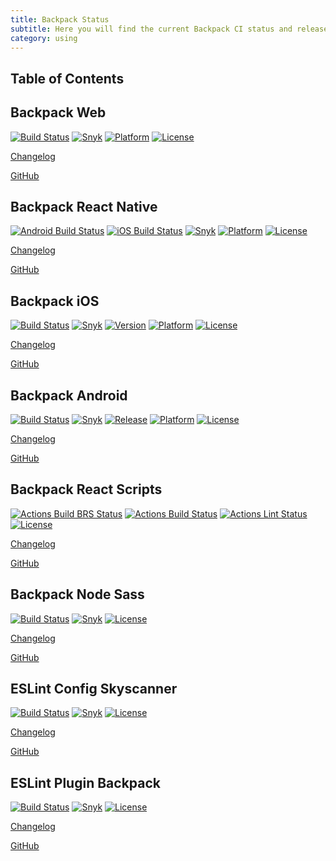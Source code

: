 ```yaml
---
title: Backpack Status
subtitle: Here you will find the current Backpack CI status and release versions.
category: using
---
```

## Table of Contents

## Backpack Web

[![Build Status](https://github.com/Skyscanner/backpack/workflows/Backpack%20CI/badge.svg)](https://github.com/Skyscanner/backpack/actions)
[![Snyk](https://snyk.io/test/github/skyscanner/backpack/badge.svg)](https://snyk.io/test/github/skyscanner/backpack)
[![Platform](https://img.shields.io/badge/platform-web-blue.svg)](https://github.com/Skyscanner/backpack)
[![License](https://img.shields.io/github/license/Skyscanner/backpack.svg)](https://github.com/Skyscanner/backpack/blob/master/LICENSE.txt)

[Changelog](https://github.com/Skyscanner/backpack/blob/master/CHANGELOG.md)

[GitHub](https://github.com/Skyscanner/backpack)

## Backpack React Native

[![Android Build Status](https://github.com/Skyscanner/backpack-react-native/workflows/Android%20CI/badge.svg)](https://github.com/Skyscanner/backpack-react-native/actions)
[![iOS Build Status](https://github.com/Skyscanner/backpack-react-native/workflows/iOS%20CI/badge.svg)](https://github.com/Skyscanner/backpack-react-native/actions)
[![Snyk](https://snyk.io/test/github/skyscanner/backpack-react-native/badge.svg)](https://snyk.io/test/github/skyscanner/backpack-react-native)
[![Platform](https://img.shields.io/badge/platform-native-blue.svg)](https://github.com/Skyscanner/backpack-react-native)
[![License](https://img.shields.io/github/license/Skyscanner/backpack-react-native.svg)](https://github.com/Skyscanner/backpack-react-native/blob/master/LICENSE.txt)

[Changelog](https://github.com/Skyscanner/backpack-react-native/blob/master/CHANGELOG.md)

[GitHub](https://github.com/Skyscanner/backpack-react-native)

## Backpack iOS

[![Build Status](https://github.com/Skyscanner/backpack-ios/workflows/CI/badge.svg)](https://github.com/Skyscanner/backpack-ios/actions)
[![Snyk](https://snyk.io/test/github/skyscanner/backpack-ios/badge.svg)](https://snyk.io/test/github/skyscanner/backpack-ios)
[![Version](https://img.shields.io/cocoapods/v/Backpack.svg?style=flat)](https://cocoapods.org/pods/Backpack)
[![Platform](https://img.shields.io/cocoapods/p/Backpack.svg?style=flat)](https://cocoapods.org/pods/Backpack)
[![License](https://img.shields.io/github/license/Skyscanner/backpack-ios.svg)](https://github.com/Skyscanner/backpack-ios/blob/master/LICENSE.txt)

[Changelog](https://github.com/Skyscanner/backpack-ios/blob/master/CHANGELOG.md)

[GitHub](https://github.com/Skyscanner/backpack-ios)

## Backpack Android

[![Build Status](https://github.com/Skyscanner/backpack-android/workflows/CI/badge.svg)](https://github.com/Skyscanner/backpack-android/actions)
[![Snyk](https://snyk.io/test/github/skyscanner/backpack-android/badge.svg)](https://snyk.io/test/github/skyscanner/backpack-android)
[![Release](https://jitpack.io/v/skyscanner/backpack-android.svg)](https://jitpack.io/#skyscanner/backpack-android)
[![Platform](https://img.shields.io/badge/platform-android-green.svg)](https://jitpack.io/#skyscanner/backpack-android)
[![License](https://img.shields.io/github/license/Skyscanner/backpack-android.svg)](https://github.com/Skyscanner/backpack-android/blob/master/LICENSE.txt)

[Changelog](https://github.com/Skyscanner/backpack-android/blob/master/CHANGELOG.md)

[GitHub](https://github.com/Skyscanner/backpack-android)

## Backpack React Scripts

[![Actions Build BRS Status](https://github.com/Skyscanner/backpack-react-scripts/workflows/Build%20BRS/badge.svg)](https://github.com/Skyscanner/backpack-react-scripts/actions?query=workflow%3A%22Build+BRS%22)
[![Actions Build Status](https://github.com/Skyscanner/backpack-react-scripts/workflows/Build/badge.svg)](https://github.com/Skyscanner/backpack-react-scripts/actions?query=workflow%3ABuild)
[![Actions Lint Status](https://github.com/Skyscanner/backpack-react-scripts/workflows/Lint/badge.svg)](https://github.com/Skyscanner/backpack-react-scripts/actions?query=workflow%3ALint)
[![License](https://img.shields.io/github/license/Skyscanner/backpack-react-scripts.svg)](https://github.com/Skyscanner/backpack-react-scripts/blob/fork/LICENSE)

[Changelog](https://github.com/Skyscanner/backpack-react-scripts/blob/fork/packages/react-scripts/CHANGELOG.md)

[GitHub](https://github.com/Skyscanner/backpack-react-scripts)

## Backpack Node Sass

[![Build Status](https://travis-ci.org/Skyscanner/backpack-node-sass.svg?branch=master)](https://travis-ci.org/Skyscanner/backpack-node-sass)
[![Snyk](https://snyk.io/test/github/skyscanner/backpack-node-sass/badge.svg)](https://snyk.io/test/github/skyscanner/backpack-node-sass)
[![License](https://img.shields.io/github/license/Skyscanner/backpack-node-sass.svg)](https://github.com/Skyscanner/backpack-node-sass/blob/master/LICENSE.txt)

[Changelog](https://github.com/Skyscanner/backpack-node-sass/blob/master/CHANGELOG.md)

[GitHub](https://github.com/Skyscanner/backpack-node-sass)

## ESLint Config Skyscanner

[![Build Status](https://github.com/Skyscanner/eslint-config-skyscanner/workflows/ESLint%20Plugin%20Backpack%20CI/badge.svg)](https://github.com/Skyscanner/eslint-config-skyscanner/actions)
[![Snyk](https://snyk.io/test/github/skyscanner/eslint-config-skyscanner/badge.svg)](https://snyk.io/test/github/skyscanner/eslint-config-skyscanner)
[![License](https://img.shields.io/github/license/Skyscanner/eslint-config-skyscanner.svg)](https://github.com/Skyscanner/eslint-config-skyscanner/blob/master/LICENSE.txt)

[Changelog](https://github.com/Skyscanner/eslint-config-skyscanner/blob/master/CHANGELOG.md)

[GitHub](https://github.com/Skyscanner/eslint-config-skyscanner)

## ESLint Plugin Backpack

[![Build Status](https://github.com/Skyscanner/eslint-plugin-backpack/workflows/ESLint%20Plugin%20Backpack%20CI/badge.svg)](https://github.com/Skyscanner/eslint-plugin-backpack/actions)
[![Snyk](https://snyk.io/test/github/skyscanner/eslint-plugin-backpack/badge.svg)](https://snyk.io/test/github/skyscanner/eslint-plugin-backpack)
[![License](https://img.shields.io/github/license/Skyscanner/eslint-plugin-backpack.svg)](https://github.com/Skyscanner/eslint-plugin-backpack/blob/master/LICENSE.txt)

[Changelog](https://github.com/Skyscanner/eslint-plugin-backpack/blob/master/CHANGELOG.md)

[GitHub](https://github.com/Skyscanner/eslint-plugin-backpack)
